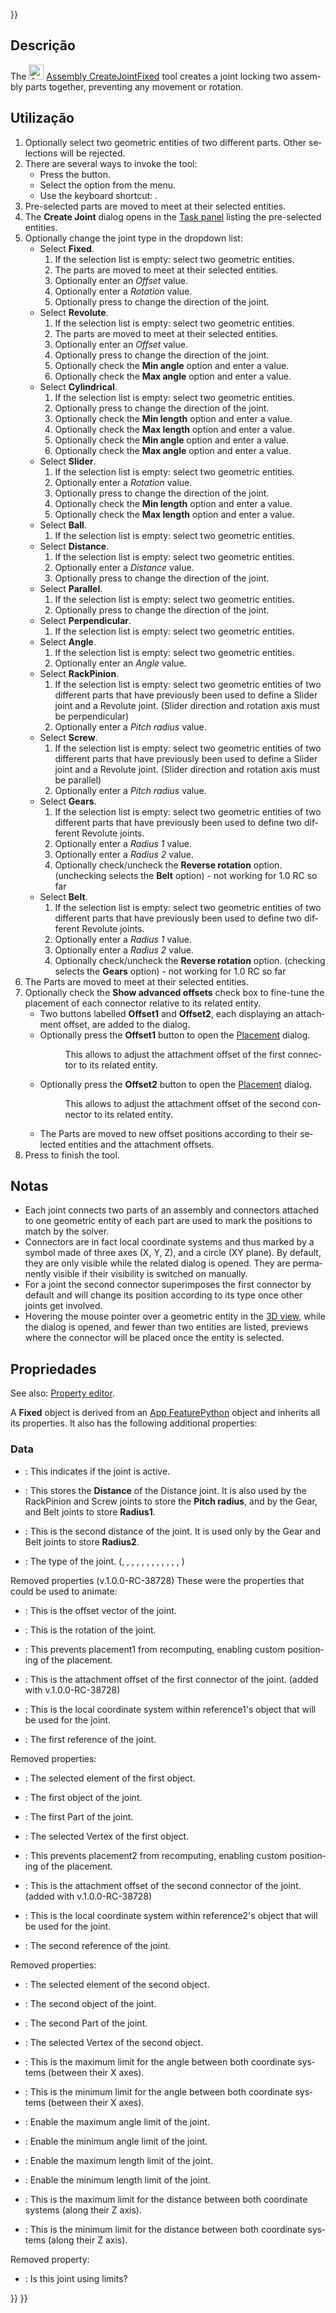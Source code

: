 <languages/>

{{UnfinishedDocu{{#translation:}}}}

<div lang="en" dir="ltr" class="mw-content-ltr">
{{Docnav
|[[Assembly_ToggleGrounded|ToggleGrounded]]
|[[Assembly_CreateJointRevolute|CreateJointRevolute]]
|[[Assembly_Workbench|Assembly]]
|IconL=Assembly_ToggleGrounded.svg
|IconR=Assembly_CreateJointRevolute.svg
|IconC=Workbench_Assembly.svg
}}
</div>

<div lang="en" dir="ltr" class="mw-content-ltr">
{{GuiCommand
|Name=Assembly CreateJointFixed
|MenuLocation=Assembly → Create Fixed Joint
|Workbenches=[[Assembly_Workbench|Assembly]]
|Shortcut={{KEY|F}}
|Version=1.0
|SeeAlso=
}}
</div>

<span id="Description"></span>
==Descrição==

<div lang="en" dir="ltr" class="mw-content-ltr">
The [[Image:Assembly_CreateJointFixed.svg|24px]] [[Assembly_CreateJointFixed|Assembly CreateJointFixed]] tool creates a joint locking two assembly parts together, preventing any movement or rotation.
</div>

<span id="Usage"></span>
==Utilização==

<div lang="en" dir="ltr" class="mw-content-ltr">
# Optionally select two geometric entities of two different parts. Other selections will be rejected.
# There are several ways to invoke the tool:
#* Press the {{Button|[[Image:Assembly_CreateJointFixed.svg|16px]] [[Assembly_CreateJointFixed|Create Fixed Joint]]}} button.
#* Select the {{MenuCommand|Assembly → [[Image:Assembly_CreateJointFixed.svg|16px]] Create Fixed Joint}} option from the menu.
#* Use the keyboard shortcut: {{KEY|F}}.
# Pre-selected parts are moved to meet at their selected entities.
# The '''Create Joint''' dialog opens in the [[Task_panel|Task panel]] listing the pre-selected entities.
# Optionally change the joint type in the dropdown list:
#* Select '''Fixed'''.
#*# If the selection list is empty: select two geometric entities.
#*# The parts are moved to meet at their selected entities.
#*# Optionally enter an ''Offset'' value.
#*# Optionally enter a ''Rotation'' value.
#*# Optionally press {{Button|[[Image:Button_sort.svg|16px]]}} to change the direction of the joint.
#* Select '''Revolute'''.
#*# If the selection list is empty: select two geometric entities.
#*# The parts are moved to meet at their selected entities.
#*# Optionally enter an ''Offset'' value.
#*# Optionally press {{Button|[[Image:Button_sort.svg|16px]]}} to change the direction of the joint.
#*# Optionally check the '''Min angle''' option and enter a value.
#*# Optionally check the '''Max angle''' option and enter a value.
#* Select '''Cylindrical'''.
#*# If the selection list is empty: select two geometric entities.
#*# Optionally press {{Button|[[Image:Button_sort.svg|16px]]}} to change the direction of the joint.
#*# Optionally check the '''Min length''' option and enter a value.
#*# Optionally check the '''Max length''' option and enter a value.
#*# Optionally check the '''Min angle''' option and enter a value.
#*# Optionally check the '''Max angle''' option and enter a value.
#* Select '''Slider'''.
#*# If the selection list is empty: select two geometric entities.
#*# Optionally enter a ''Rotation'' value.
#*# Optionally press {{Button|[[Image:Button_sort.svg|16px]]}} to change the direction of the joint.
#*# Optionally check the '''Min length''' option and enter a value.
#*# Optionally check the '''Max length''' option and enter a value.
#* Select '''Ball'''.
#*# If the selection list is empty: select two geometric entities.
#* Select '''Distance'''.
#*# If the selection list is empty: select two geometric entities.
#*# Optionally enter a ''Distance'' value.
#*# Optionally press {{Button|[[Image:Button_sort.svg|16px]]}} to change the direction of the joint.
#* Select '''Parallel'''.
#*# If the selection list is empty: select two geometric entities.
#*# Optionally press {{Button|[[Image:Button_sort.svg|16px]]}} to change the direction of the joint.
#* Select '''Perpendicular'''.
#*# If the selection list is empty: select two geometric entities.
#* Select '''Angle'''.
#*# If the selection list is empty: select two geometric entities.
#*# Optionally enter an ''Angle'' value.
#* Select '''RackPinion'''.
#*# If the selection list is empty: select two geometric entities of two different parts that have previously been used to define a Slider joint and a Revolute joint. (Slider direction and rotation axis must be perpendicular)
#*# Optionally enter a ''Pitch radius'' value.
#* Select '''Screw'''.
#*# If the selection list is empty: select two geometric entities of two different parts that have previously been used to define a Slider joint and a Revolute joint. (Slider direction and rotation axis must be parallel)
#*# Optionally enter a ''Pitch radius'' value.
#* Select '''Gears'''.
#*# If the selection list is empty: select two geometric entities of two different parts that have previously been used to define two different Revolute joints.
#*# Optionally enter a ''Radius 1'' value.
#*# Optionally enter a ''Radius 2'' value.
#*# Optionally check/uncheck the '''Reverse rotation''' option. (unchecking selects the '''Belt''' option) - not working for 1.0 RC so far
#* Select '''Belt'''.
#*# If the selection list is empty: select two geometric entities of two different parts that have previously been used to define two different Revolute joints.
#*# Optionally enter a ''Radius 1'' value.
#*# Optionally enter a ''Radius 2'' value.
#*# Optionally check/uncheck the '''Reverse rotation''' option. (checking selects the '''Gears''' option) - not working for 1.0 RC so far
# The Parts are moved to meet at their selected entities.
# Optionally check the '''Show advanced offsets''' check box to fine-tune the placement of each connector relative to its related entity.
#* Two buttons labelled '''Offset1''' and '''Offset2''', each displaying an attachment offset, are added to the dialog.
#* Optionally press the '''Offset1''' button to open the [[Placement|Placement]] dialog.
#*: This allows to adjust the attachment offset of the first connector to its related entity.
#* Optionally press the '''Offset2''' button to open the [[Placement|Placement]] dialog.
#*: This allows to adjust the attachment offset of the second connector to its related entity.
#* The Parts are moved to new offset positions according to their selected entities and the attachment offsets.
# Press {{Button|OK}} to finish the tool.
</div>

<span id="Notes"></span>
==Notas==

<div lang="en" dir="ltr" class="mw-content-ltr">
* Each joint connects two parts of an assembly and connectors attached to one geometric entity of each part are used to mark the positions to match by the solver.
* Connectors are in fact local coordinate systems and thus marked by a symbol made of three axes (X, Y, Z), and a circle (XY plane). By default, they are only visible while the related dialog is opened. They are permanently visible if their visibility is switched on manually.
* For a joint the second connector superimposes the first connector by default and will change its position according to its type once other joints get involved.
* Hovering the mouse pointer over a geometric entity in the [[3D_view|3D view]], while the dialog is opened, and fewer than two entities are listed, previews where the connector will be placed once the entity is selected.
</div>

<span id="Properties"></span>
==Propriedades==

<div lang="en" dir="ltr" class="mw-content-ltr">
See also: [[Property_editor|Property editor]].
</div>

<div lang="en" dir="ltr" class="mw-content-ltr">
A '''Fixed''' object is derived from an [[App_FeaturePython|App FeaturePython]] object and inherits all its properties. It also has the following additional properties:
</div>

===Data===

<div lang="en" dir="ltr" class="mw-content-ltr">
{{TitleProperty|Joint}}
</div>

<div lang="en" dir="ltr" class="mw-content-ltr">
* {{PropertyData|Activated|Bool}}: This indicates if the joint is active.
* {{PropertyData|Distance|Float}}: This stores the '''Distance''' of the Distance joint. It is also used by the RackPinion and Screw joints to store the '''Pitch radius''', and by the Gear, and Belt joints to store '''Radius1'''.
* {{PropertyData|Distance2|Float}}: This is the second distance of the joint. It is used only by the Gear and Belt joints to store '''Radius2'''.
* {{PropertyData|Joint Type|Ennumeration}}: The type of the joint. ({{Value|Fixed}}, {{Value|Revolute}}, {{Value|Cylindrical}}, {{Value|Slider}}, {{Value|Ball}}, {{Value|Distance}}, {{Value|Parallel}}, {{Value|Perpendicular}}, {{Value|Angle}}, {{Value|RackPinion}}, {{Value|Screw}}, {{Value|Gears}}, {{Value|Belt}})
Removed properties (v.1.0.0-RC-38728) These were the properties that could be used to animate:
* {{PropertyData|Offset|Vector}}: This is the offset vector of the joint.
* {{PropertyData|Rotation|Float}}: This is the rotation of the joint.
</div>

<div lang="en" dir="ltr" class="mw-content-ltr">
{{TitleProperty|Joint Connector 1}}
</div>

<div lang="en" dir="ltr" class="mw-content-ltr">
* {{PropertyData|Detach1|Bool}}: This prevents placement1 from recomputing, enabling custom positioning of the placement.
* {{PropertyData|Offset1|Placement}}: This is the attachment offset of the first connector of the joint. (added with v.1.0.0-RC-38728)
* {{PropertyData|Placement1|Placement}}: This is the local coordinate system within reference1's object that will be used for the joint.
* {{PropertyData|Reference1|XlinkSubHidden}}: The first reference of the joint.
Removed properties:
* {{PropertyData|Element1|String}}: The selected element of the first object.
* {{PropertyData|Object1|String}}: The first object of the joint.
* {{PropertyData|Part1|Link}}: The first Part of the joint.
* {{PropertyData|Vertex1|String}}: The selected Vertex of the first object.
</div>

<div lang="en" dir="ltr" class="mw-content-ltr">
{{TitleProperty|Joint Connector 2}}
</div>

<div lang="en" dir="ltr" class="mw-content-ltr">
* {{PropertyData|Detach2|Bool}}: This prevents placement2 from recomputing, enabling custom positioning of the placement.
* {{PropertyData|Offset2|Placement}}: This is the attachment offset of the second connector of the joint. (added with v.1.0.0-RC-38728)
* {{PropertyData|Placement2|Placement}}: This is the local coordinate system within reference2's object that will be used for the joint.
* {{PropertyData|Reference2|XlinkSubHidden}}: The second reference of the joint.
Removed properties:
* {{PropertyData|Element2|String}}: The selected element of the second object.
* {{PropertyData|Object2|String}}: The second object of the joint.
* {{PropertyData|Part2|Link}}: The second Part of the joint.
* {{PropertyData|Vertex2|String}}: The selected Vertex of the second object.
</div>

<div lang="en" dir="ltr" class="mw-content-ltr">
{{TitleProperty|Limits}}
</div>

<div lang="en" dir="ltr" class="mw-content-ltr">
* {{PropertyData|Angle Max|Float}}: This is the maximum limit for the angle between both coordinate systems (between their X axes).
* {{PropertyData|Angle Min|Float}}: This is the minimum limit for the angle between both coordinate systems (between their X axes).
* {{PropertyData|Enable Angle Max|Bool}}: Enable the maximum angle limit of the joint.
* {{PropertyData|Enable Angle Min|Bool}}: Enable the minimum angle limit of the joint.
* {{PropertyData|Enable Length Max|Bool}}: Enable the maximum length limit of the joint.
* {{PropertyData|Enable Length Min|Bool}}: Enable the minimum length limit of the joint.
* {{PropertyData|Length Max|Float}}: This is the maximum limit for the distance between both coordinate systems (along their Z axis).
* {{PropertyData|Length Min|Float}}: This is the minimum limit for the distance between both coordinate systems (along their Z axis).
Removed property:
* {{PropertyData|Enable Limits|Bool}}: Is this joint using limits?
</div>


<div lang="en" dir="ltr" class="mw-content-ltr">
{{Docnav
|[[Assembly_ToggleGrounded|ToggleGrounded]]
|[[Assembly_CreateJointRevolute|CreateJointRevolute]]
|[[Assembly_Workbench|Assembly]]
|IconL=Assembly_ToggleGrounded.svg
|IconR=Assembly_CreateJointRevolute.svg
|IconC=Workbench_Assembly.svg
}}
</div>

{{Assembly_Tools_navi{{#translation:}}}}
{{Userdocnavi{{#translation:}}}}